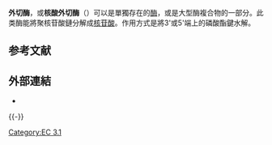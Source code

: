 '''外切酶'''，或'''核酸外切酶'''（{{lang-en|'''exonucleases'''}}）可以是單獨存在的[[酶|酶]]，或是大型酶複合物的一部分。此类酶能將聚核苷酸鏈分解成[[核苷酸|核苷酸]]。作用方式是將3'或5'端上的磷酸酯鍵水解。

==参考文献==
{{Reflist}}

==外部連結==
*{{MeshName|Exonucleases}}

{{Biochem-stub}}
{{-}}
{{Nucleases}}

[[Category:EC_3.1|Category:EC 3.1]]